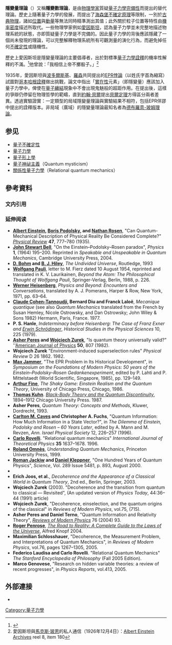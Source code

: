 {{More footnotes|time=2018-05-08}}
{{expand|time=2018-05-08}}
{{NoteTA|G1=物理學}}

'''隱變量理論'''（{{lang-en|'''hidden variable theory'''}}）又稱'''隱變數理論'''，是由[[物理學家|物理學家]]質疑[[量子力學|量子力學]][[完備性|完備性]]而提出的替代理論。歷史上隨著量子力學的發展，而提出了[[海森堡不確定原理|海森堡不確定原理]]等限制，一別於[[古典物理|古典物理]]，諸如[[位置|位置]]與[[動量|動量]]等無法同時精準測出其值；此外關於粒子位置等特性由[[機率密度|機率密度]]描述所取代。一些物理學家例如[[愛因斯坦|愛因斯坦]]，認為量子力學並未完整地描述物理系統的狀態，亦即質疑量子力學是不完備的。因此量子力學的背後應該隱藏了一個尚未發現的理論，可以完整解釋物理系統所有可觀測量的演化行為，而避免掉任何[[量子不確定性|不確定性]]或隨機性。

歷史上愛因斯坦是隱變量理論的主要倡導者，出於對標準[[量子力學詮釋|量子力學詮釋]]的機率性解釋的不滿。<ref name="Born-Einstein1971">{{cite book|title=The Born-Einstein letters: correspondence between Albert Einstein and Max and Hedwig Born from 1916-1955, with commentaries by Max Born|year=1971|publisher=Macmillan|page=158}}</ref>他曾說：「我相信上帝不擲骰子。」<ref>愛因斯坦與[[馬克斯·玻恩|馬克斯·玻恩]]的私人通信（1926年12月4日）：[http://alberteinstein.info/vufind1/Record/EAR000038009 Albert Einstein Archives] {{Wayback|url=http://alberteinstein.info/vufind1/Record/EAR000038009 |date=20131213230148 }} reel 8, item 180</ref> 

1935年，愛因斯坦與[[鲍里斯·波多尔斯基|波多爾斯基]]、[[納森·羅森|羅森]]共同提出的[[EPR悖論|EPR悖論]]（以姓氏字首為縮寫）試圖對[[哥本哈根詮釋|哥本哈根詮釋]]做出挑戰，論文中指出「[[實在性|實在性]]元素」（即隱變量）應該加入量子力學中，俾使在[[量子纏結|量子纏結]]現象中不會出現鬼魅般的超距作用。在提出後，這樣的爭辯仍停留在物理哲學的範疇，直到[[約翰·貝爾|約翰·貝爾]]提出[[貝爾定理|貝爾定理]]方得區分兩者差異。透過實驗證實：一定類型的局域隱變量理論與實驗結果不相符，包括EPR佯謬中提出的詮釋版本。非局域（廣域）的隱變量理論最知名者為[[德布羅意-玻姆理論|德布羅意-玻姆理論]]。

==参见==
* [[量子不確定性|量子不確定性]]
* [[量子力學|量子力學]]
* [[量子形上學|量子形上學]]
* [[量子神祕主義|量子神祕主義]]（Quantum mysticism）
* [[關係性量子力學|關係性量子力學]]（Relational quantum mechanics）

== 參考資料 ==
=== 文内引用 ===
{{reflist}}

=== 延伸阅读 ===
{{refbegin|2}}
* '''[[Albert_Einstein|Albert Einstein]], [[鲍里斯·波多尔斯基|Boris Podolsky]], and [[Nathan_Rosen|Nathan Rosen]]''', "Can Quantum-Mechanical Description of Physical Reality Be Considered Complete?" ''[[Physical_Review|Physical Review]]'' '''47''', 777–780 (1935).
* '''[[John_Stewart_Bell|John Stewart Bell]]''', "On the Einstein–Podolsky–Rosen paradox", ''Physics'' '''1''', (1964) 195–200. Reprinted in ''Speakable and Unspeakable in Quantum Mechanics'', Cambridge University Press, 2004.
* '''[[David_Bohm|D. Bohm]] and [[Basil_Hiley|B. J. Hiley]]''', ''The Undivided Universe'', Routledge, 1993
* '''[[Wolfgang_Pauli|Wolfgang Pauli]]''', letter to M. Fierz dated 10 August 1954, reprinted and translated in K. V. Laurikainen, ''Beyond the Atom: The Philosophical Thought of Wolfgang Pauli'', Springer-Verlag, Berlin, 1988, p. 226.
* '''[[Werner_Heisenberg|Werner Heisenberg]]''', ''Physics and Beyond: Encounters and Conversations'', translated by A. J. Pomerans, Harper & Row, New York, 1971, pp. 63–64.
* '''[[克洛德·科昂-唐努德日|Claude Cohen-Tannoudji]], Bernard Diu and Franck Laloë''', ''Mecanique quantique'' (see also ''Quantum Mechanics'' translated from the French by Susan Hemley, Nicole Ostrowsky, and Dan Ostrowsky; John Wiley & Sons 1982) Hermann, Paris, France. 1977.
* '''P. S. Hanle''', ''Indeterminacy before Heisenberg: The Case of Franz Exner and [[Erwin_Schrödinger|Erwin Schrödinger]]'', ''Historical Studies in the Physical Sciences'' 10, 225 (1979).
* '''[[Asher_Peres|Asher Peres]] and [[Wojciech_Zurek|Wojciech Zurek]]''', "Is quantum theory universally valid?" ''[[American_Journal_of_Physics|American Journal of Physics]] '''50''', 807 (1982).
* '''Wojciech Zurek''' "Environment-induced superselection rules" ''Physical Review'' D 26 1862. 1982.
* '''[[Max_Jammer|Max Jammer]]''', "The EPR Problem in Its Historical Development", in ''Symposium on the Foundations of Modern Physics: 50 years of the Einstein–Podolsky–Rosen Gedankenexperiment'', edited by P. Lahti and P. Mittelstaedt (World Scientific, Singapore, 1985), pp. 129–149.
* '''[[Arthur_Fine|Arthur Fine]]''', ''The Shaky Game: Einstein Realism and the Quantum Theory'', University of Chicago Press, Chicago, 1986.
* '''[[Thomas_Kuhn|Thomas Kuhn]]'''. ''[[Black-Body_Theory_and_the_Quantum_Discontinuity|Black-Body Theory and the Quantum Discontinuity]]'', 1894–1912 Chicago University Press. 1987.
* '''Asher Peres''', ''Quantum Theory: Concepts and Methods'', Kluwer, Dordrecht, 1993.
* '''[[Carlton_M._Caves|Carlton M. Caves]] and Christopher A. Fuchs''', "Quantum Information: How Much Information in a State Vector?", in ''The Dilemma of Einstein, Podolsky and Rosen – 60 Years Later'', edited by A. Mann and M. Revzen, ''Ann. Israel Physical Society'' 12, 226–257 (1996).
* '''[[Carlo_Rovelli|Carlo Rovelli]]'''. "Relational quantum mechanics" ''International Journal of Theoretical Physics'' '''35''' 1637–1678. 1996.
* '''[[Roland_Omnès|Roland Omnès]]''', ''Understanding Quantum Mechanics'', Princeton University Press, 1999.
* '''[[Roman_Jackiw|Roman Jackiw]] and [[Daniel_Kleppner|Daniel Kleppner]]''', "One Hundred Years of Quantum Physics", ''Science'', Vol. 289 Issue 5481, p. 893, August 2000.
* {{Cite book
 |author      = '''Orly Alter and [[Yoshihisa_Yamamoto_(scientist)|Yoshihisa Yamamoto]]'''
 |publisher   = Wiley-Interscience
 |title       = Quantum Measurement of a Single System
 |pages       = 136 pp.
 |nopp        = yes
 |year        = 2001
 |doi         = 10.1002/9783527617128
 |url         = http://www.alterlab.org/publications/Alter_Yamamoto_Wiley_2001_Bibliography.pdf
 |id          = [http://www.alterlab.org/presentations/Alter_PhD_Dissertation_1999_Slides.pdf Slides]
 |isbn        = 9780471283089
 |deadurl     = yes
 |archiveurl  = https://web.archive.org/web/20140203121741/http://www.alterlab.org/publications/Alter_Yamamoto_Wiley_2001_Bibliography.pdf
 |archivedate = 2014-02-03
}}
* '''Erich Joos, et al.''', ''Decoherence and the Appearance of a Classical World in Quantum Theory'', 2nd ed., Berlin, Springer, 2003.
* '''Wojciech Zurek''' (2003). "Decoherence and the transition from quantum to classical — Revisited", {{arxiv|quant-ph/0306072}} (An updated version of ''Physics Today'', 44:36–44 (1991) article)
* '''Wojciech Zurek''', "Decoherence, einselection, and the quantum origins of the classical" in ''Reviews of Modern Physics'', vol.75, (715).
* '''Asher Peres and Daniel Terno''', "Quantum Information and Relativity Theory",  ''[[Reviews_of_Modern_Physics|Reviews of Modern Physics]]'' 76 (2004) 93.
* '''[[Roger_Penrose|Roger Penrose]]''', ''[[The_Road_to_Reality:_A_Complete_Guide_to_the_Laws_of_the_Universe|The Road to Reality: A Complete Guide to the Laws of the Universe]]'', Alfred Knopf 2004.
* '''Maximilian Schlosshauer''', "Decoherence, the Measurement Problem, and Interpretations of Quantum Mechanics", in ''Reviews of Modern Physics'', vol.76, pages 1267–1305, 2005.
* '''Federico Laudisa and Carlo Rovelli'''. "Relational Quantum Mechanics" ''The Stanford Encyclopedia of Philosophy'' (Fall 2005 Edition).
* '''Marco Genovese''', "Research on hidden variable theories: a review of recent progresses", in ''Physics Reports'', vol.413, 2005.
{{refend}}

==外部連接==
* {{cite web |url=http://www.dbohm.com/david-bohm-quantum-theory.html |title=The David Bohm Society |language=en |website= |date= |access-date= |archive-url=https://web.archive.org/web/20191020051418/http://dbohm.com/david-bohm-quantum-theory.html |archive-date=2019-10-20 |dead-url=yes }}

{{Quantum mechanics topics}}

{{DEFAULTSORT:hidden variable theory}}
[[Category:量子力學|Category:量子力學]]